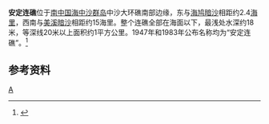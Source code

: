 {{Infobox Islands
| plural = yes
| name             =安定连礁
| image name       = 
| image caption    = 
| image size       = 
| locator map      = {{Location map|South China Sea|lat=15.616666|long=114.4|central|300px}}
| map_custom       = yes
| native name      = 
| native name link = 
| other_names         = 
| location         = [[南中国海|南中国海]]
| coordinates      = {{Coord|15|37|N|114|24|E|display=inline,title}}
| archipelago      = [[中沙群岛|中沙群岛]]
| total islands    = 
| major islands    = 
| area             =
| length           =
| width            =
| coastline        =
| highest mount    = 
| elevation        = 
| country                          = China
| country admin divisions title   =
| country admin divisions         =
| population       = 
| population as of = 
| density          = 
| ethnic groups    = 
| additional info  =
}} 
'''安定连礁'''位于[[南中国海|南中国海]][[中沙群岛|中沙群岛]]中沙大环礁南部边缘，东与[[海鸠暗沙|海鸠暗沙]]相距约2.4[[海里|海里]]，西南与[[美溪暗沙|美溪暗沙]]相距约15海里。整个连礁全部在海面以下，最浅处水深约18米，等深线20米以上面积约1平方公里。1947年和1983年公布名称均为“安定连礁”。<ref>{{cite book zh |author=广东省地名委员会 |title=《南海诸岛地名资料汇编》 |format=M |edition=1 |location=广州 |publisher=广东省地图出版社 |date=1988 |pages=188|id= ISBN 80522-023-9}}</ref>

==参考资料==
{{reflist}}

{{有争议的地区小作品}}
{{South China Sea Islands}}

[[Category:中沙群岛|A]]
